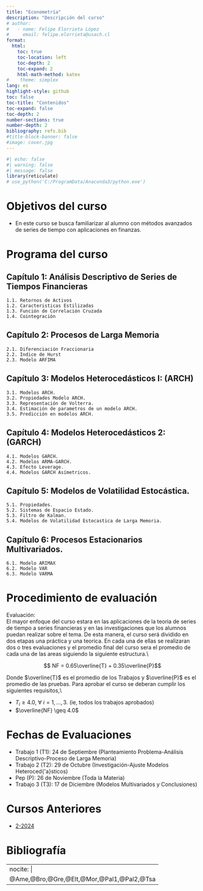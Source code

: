 ```yaml
---
title: "Econometría"
description: "Descripción del curso"
# author:
#   - name: Felipe Elorrieta López
#     email: felipe.elorrieta@usach.cl
format:
  html:
    toc: true
    toc-location: left
    toc-depth: 2
    toc-expand: 2
    html-math-method: katex
#    theme: simplex
lang: es
highlight-style: github
toc: false
toc-title: "Contenidos"
toc-expand: false
toc-depth: 2
number-sections: true
number-depth: 2
bibliography: refs.bib
#title-block-banner: false
#image: cover.jpg
---
```



```r
#| echo: false
#| warning: false
#| message: false
library(reticulate)
# use_python('C:/ProgramData/Anaconda3/python.exe')
```



# Objetivos del curso 

::: {.callout-tip appearance="simple" icon=false}
- En este curso se busca familiarizar al alumno con métodos avanzados de series de tiempo con aplicaciones en finanzas.
:::

# Programa del curso

::: {.callout-tip collapse="true" icon=false}
## Capítulo 1: Análisis Descriptivo de Series de Tiempos Financieras

    1.1. Retornos de Activos
    1.2. Caracteristicas Estilizadas
    1.3. Función de Correlación Cruzada
    1.4. Cointegración
:::

::: {.callout-tip collapse="true" icon=false}
## Capítulo 2: Procesos de Larga Memoria

    2.1. Diferenciación Fraccionaria
    2.2. Indice de Hurst
    2.3. Modelo ARFIMA
:::

::: {.callout-tip collapse="true" icon=false}
## Capítulo 3: Modelos Heterocedásticos I: (ARCH)
    
    3.1. Modelos ARCH.
    3.2. Propiedades Modelo ARCH.
    3.3. Representación de Volterra.
    3.4. Estimación de parametros de un modelo ARCH.
    3.5. Predicción en modelos ARCH.
:::

::: {.callout-tip collapse="true" icon=false}
## Capítulo 4: Modelos Heterocedásticos 2: (GARCH)

    4.1. Modelos GARCH.
    4.2. Modelos ARMA-GARCH.
    4.3. Efecto Leverage.
    4.4. Modelos GARCH Asímetricos.
:::

::: {.callout-tip collapse="true" icon=false}
## Capítulo 5: Modelos de Volatilidad Estocástica.

    5.1. Propiedades.
    5.2. Sistemas de Espacio Estado.
    5.3. Filtro de Kalman.
    5.4. Modelos de Volatilidad Estocastica de Larga Memoria.
:::

::: {.callout-tip collapse="true" icon=false}
## Capítulo 6: Procesos Estacionarios Multivariados.

    6.1. Modelo ARIMAX
    6.2. Modelo VAR
    6.3. Modelo VARMA
:::


# Procedimiento de evaluación

::: {.callout-tip appearance="simple" icon=false}
[Evaluación:]{.green}</br>
El mayor enfoque del curso estara en las aplicaciones de la teoria de series de tiempo a series financieras y en las investigaciones que los alumnos puedan realizar sobre el tema. De esta manera, el curso será dividido en dos etapas una práctica y una teorica. En cada una de ellas se realizaran dos o tres evaluaciones y el promedio final del curso sera el promedio de cada una de las areas siguiendo la siguiente estructura.\\

$$ NF = 0.65\overline{T} + 0.35\overline{P}$$ 

Donde $\overline{T}$ es el promedio de los Trabajos y $\overline{P}$ es el promedio de las pruebas. Para aprobar el curso se deberan cumplir los siguientes requisitos,\\

- $T_i \geq 4.0$, $\forall ~ i=1,\ldots,3$. (ie, todos los trabajos aprobados)
- $\overline{NF} \geq 4.0$
:::

# Fechas de Evaluaciones

::: {.callout-tip appearance="simple" icon=false}
- Trabajo 1 (T1): 24 de Septiembre (Planteamiento Problema-Análisis Descriptivo-Proceso de Larga Memoria)
- Trabajo 2 (T2): 29 de Octubre (Investigación-Ajuste Modelos Heteroced{\'a}sticos)
- Pep (P): 26 de Noviembre (Toda la Materia)
- Trabajo 3 (T3): 17 de Diciembre (Modelos Multivariados y Conclusiones)
:::

# Cursos Anteriores

::: {.callout-tip appearance="simple" icon=false}
- [2-2024](2-2024/index.qmd){target="_blank"}
:::


# Bibliografía

---
nocite: |
  @Ame,@Bro,@Gre,@Elt,@Mor,@Pal1,@Pal2,@Tsa
---

::: {#refs}
:::